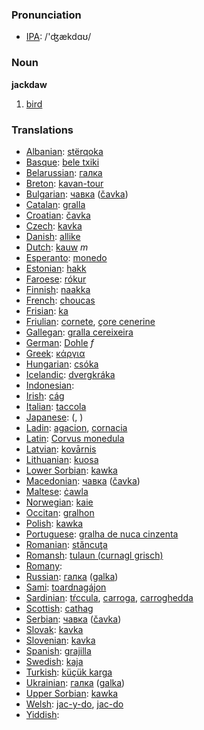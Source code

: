 === Pronunciation ===
*[[w:IPA|IPA]]: /'ʤækdɑʊ/

=== Noun ===

'''jackdaw'''

# [[bird]]

=== Translations ===

*[[Albanian]]: [[stërqoka]]
*[[Basque]]: [[bele txiki]]
*[[Belarussian]]: [[галка]]
*[[Breton]]: [[kavan-tour]]
*[[Bulgarian]]: [[чавка]] ([[čavka]])
*[[Catalan]]: [[gralla]]
*[[Croatian]]: [[čavka]]
*[[Czech]]: [[kavka]]
*[[Danish]]: [[allike]]
*[[Dutch]]: [[kauw]] ''m''
*[[Esperanto]]: [[monedo]]
*[[Estonian]]: [[hakk]]
*[[Faroese]]: [[rókur]]
*[[Finnish]]: [[naakka]]
*[[French]]: [[choucas]] '' ''
*[[Frisian]]: [[ka]]
*[[Friulian]]: [[cornete]], [[çore cenerine]]
*[[Gallegan]]: [[gralla cereixeira]]
*[[German]]: [[Dohle]] ''f''
*[[Greek]]: [[κάργια]] '' ''
*[[Hungarian]]: [[csóka]]
*[[Icelandic]]: [[dvergkráka]]
*[[Indonesian]]: [[]]
*[[Irish]]: [[cág]]
*[[Italian]]: [[taccola]] '' ''
*[[Japanese]]: [[]] ([[]], )
*[[Ladin]]: [[agacion]], [[cornacia]]
*[[Latin]]: [[Corvus monedula]] '' ''
*[[Latvian]]: [[kovārnis]]
*[[Lithuanian]]: [[kuosa]]
*[[Lower Sorbian]]: [[kawka]]
*[[Macedonian]]: [[чавка]] ([[čavka]])
*[[Maltese]]: [[ċawla]]
*[[Norwegian]]: [[kaie]]
*[[Occitan]]: [[gralhon]]
*[[Polish]]: [[kawka]] '' ''
*[[Portuguese]]: [[gralha de nuca cinzenta]]
*[[Romanian]]: [[stăncuţa]]
*[[Romansh]]: [[tulaun (curnagl grisch)]]
*[[Romany]]: [[]]
*[[Russian]]: [[галка]] ([[galka]]) '' ''
*[[Sami]]: [[toardnagájon]]
*[[Sardinian]]: [[tŕccula]], [[carroga]], [[carroghedda]]
*[[Scottish]]: [[cathag]]
*[[Serbian]]: [[чавка]] ([[čavka]])
*[[Slovak]]: [[kavka]]
*[[Slovenian]]: [[kavka]]
*[[Spanish]]: [[grajilla]] '' ''
*[[Swedish]]: [[kaja]]
*[[Turkish]]: [[küçük karga]]
*[[Ukrainian]]: [[галка]] ([[galka]])
*[[Upper Sorbian]]: [[kawka]]
*[[Welsh]]: [[jac-y-do]], [[jac-do]]
*[[Yiddish]]: [[]]
